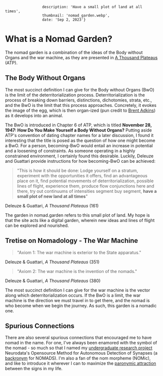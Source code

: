                      description: 'Have a small plot of land at all times',
                     thumbnail: 'nomad_garden.webp',
                     date: 'Sep 2, 2023'}

# What is a Nomad Garden?
The nomad garden is a combination of the ideas of the Body without Organs and the war machine, as they are presented in [A Thousand Plateaus](https://en.wikipedia.org/wiki/A_Thousand_Plateaus) (ATP).

## The Body Without Organs
The most succinct definition I can give for the Body without Organs (BwO) is the limit of the deterritorialization process.
Deterritorialization is the process of breaking down barriers, distinctions, dichotomies, strata, etc., and the BwO is the limit that this process approaches.
Concretely, it evokes the image of the egg, which is then organ-ized (pun credit to [Brent Adkins](https://scholar.google.com/citations?user=a3SrMloAAAAJ&hl=en)) as it develops into an animal.

The BwO is introduced in Chapter 6 of ATP, which is titled **November 28, 1947: How Do You Make Yourself a Body Without Organs?**
Putting aside ATP's convention of dating chapter names for a later discussion, I found it interesting that the title is posed as the question of how one might become a BwO.
For a person, becoming-BwO would entail an increase in potential and a loosening of constraints.
As someone operating in a highly constrained environment, I certainly found this desirable.
Luckily, Deleuze and Guattari provide instructions for how becoming-BwO can be achieved:

> "This is how it should be done: Lodge yourself on a stratum, experiment
> with the opportunities it offers, find an advantageous place on it, find
> potential movements of deterritorialization, possible lines of flight,
> experience them, produce flow conjunctions here and there, try out
> continuums of intensities segment buy segment, **have a small plot of new
> land at all times**"

Deleuze & Guattari, *A Thousand Plateaus* (161)

The garden in nomad.garden refers to this small plot of land.
My hope is that the site acts like a digital garden, wherein new ideas and lines of flight can be explored and nourished.

## Tretise on Nomadology - The War Machine

> "Axiom 1: The war machine is exterior to the State apparatus."

Deleuze & Guattari, *A Thousand Plateaus* (351)

> "Axiom 2: The war machine is the invention of the nomads."

Deleuze & Guattari, *A Thousand Plateaus* (380)

The most succinct definition I can give for the war machine is the vector along which deterritorialization occurs.
If the BwO is a limit, the war machine is the direction we must travel in to get there, and the nomad is who become when we begin the journey.
As such, this garden is a nomadic one.

## Spurious Connections
There are also several spurious connections that encouraged me to have nomad in the name.
For one, I've always been enamored with the symbol of the nomad - so much so that I named my [undergraduate research project](http://evadyer.github.io/NIPS-bigneuro-2017.html) Neurodata's Opensource Method for Autonomous Detection of Synapses (a [backronym](https://en.wikipedia.org/wiki/Backronym) for NOMADS).
I'm also a fan of the nom morpheme (NOMic), and like to introduce it wherever I can to maximize the [paronymic attraction](https://en.wikipedia.org/wiki/Paronymic_attraction) between the signs in my life.